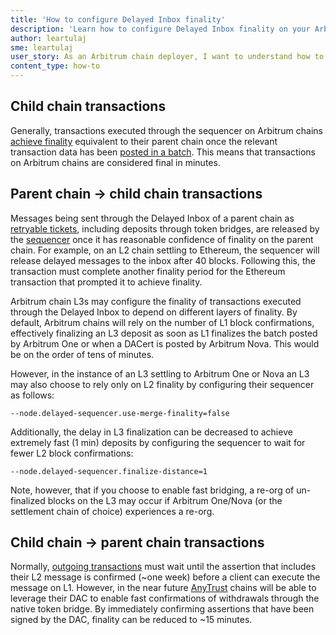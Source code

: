 ```yaml
---
title: 'How to configure Delayed Inbox finality'
description: 'Learn how to configure Delayed Inbox finality on your Arbitrum chain.'
author: leartulaj
sme: leartulaj
user_story: As an Arbitrum chain deployer, I want to understand how to fine-tune parameters associated with Delayed Inbox finality on my Arbitrum chain.
content_type: how-to
---
```


## Child chain transactions

Generally, transactions executed through the sequencer on Arbitrum chains [achieve finality](/how-arbitrum-works/deep-dives/transaction-lifecycle.mdx) equivalent to their parent chain once the relevant transaction data has been [posted in a batch](/how-arbitrum-works/01-inside-arbitrum-nitro.mdx#arbitrum-rollup-protocol). This means that transactions on Arbitrum chains are considered final in minutes.

## Parent chain → child chain transactions

Messages being sent through the Delayed Inbox of a parent chain as [retryable tickets](/how-arbitrum-works/deep-dives/l1-to-l2-messaging.mdx#retryable-tickets), including deposits through token bridges, are released by the [sequencer](/how-arbitrum-works/deep-dives/sequencer.mdx) once it has reasonable confidence of finality on the parent chain. For example, on an L2 chain settling to Ethereum, the sequencer will release delayed messages to the inbox after 40 blocks. Following this, the transaction must complete another finality period for the Ethereum transaction that prompted it to achieve finality.

Arbitrum chain L3s may configure the finality of transactions executed through the Delayed Inbox to depend on different layers of finality. By default, Arbitrum chains will rely on the number of L1 block confirmations, effectively finalizing an L3 deposit as soon as L1 finalizes the batch posted by <a data-quicklook-from="arbitrum-one">Arbitrum One</a> or when a <a data-quicklook-from="data-availability-certificate">DACert</a> is posted by <a data-quicklook-from="arbitrum-nova">Arbitrum Nova</a>. This would be on the order of tens of minutes.

However, in the instance of an L3 settling to Arbitrum One or Nova an L3 may also choose to rely only on L2 finality by configuring their sequencer as follows:

```
--node.delayed-sequencer.use-merge-finality=false
```

Additionally, the delay in L3 finalization can be decreased to achieve extremely fast (1 min) deposits by configuring the sequencer to wait for fewer L2 block confirmations:

```
--node.delayed-sequencer.finalize-distance=1
```

Note, however, that if you choose to enable fast bridging, a re-org of un-finalized blocks on the L3 may occur if Arbitrum One/Nova (or the settlement chain of choice) experiences a re-org.

## Child chain → parent chain transactions

Normally, [outgoing transactions](/how-arbitrum-works/deep-dives/l2-to-l1-messaging.mdx) must wait until the assertion that includes their L2 message is confirmed (~one week) before a client can execute the message on L1. However, in the near future [AnyTrust](/how-arbitrum-works/deep-dives/anytrust-protocol.mdx) chains will be able to leverage their DAC to enable fast confirmations of withdrawals through the native token bridge. By immediately confirming assertions that have been signed by the DAC, finality can be reduced to ~15 minutes.
